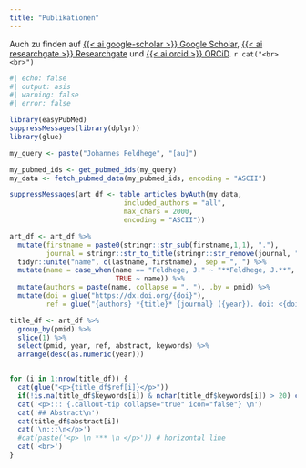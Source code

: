 ```yaml
---
title: "Publikationen"
---
```


Auch zu finden auf [{{< ai google-scholar >}} Google Scholar](https://scholar.google.com/citations?user=KSmfyO8AAAAJ&hl=de), [{{< ai researchgate >}} Researchgate](https://scholar.google.com/citations?user=KSmfyO8AAAAJ&hl=de) und [{{< ai orcid >}} ORCiD](https://orcid.org/0000-0002-4665-5235).
`r cat("<br><br>")`


```r
#| echo: false
#| output: asis
#| warning: false
#| error: false

library(easyPubMed)
suppressMessages(library(dplyr))
library(glue)

my_query <- paste("Johannes Feldhege", "[au]")

my_pubmed_ids <- get_pubmed_ids(my_query)
my_data <- fetch_pubmed_data(my_pubmed_ids, encoding = "ASCII")

suppressMessages(art_df <- table_articles_byAuth(my_data,
                            included_authors = "all",
                            max_chars = 2000,
                            encoding = "ASCII"))

art_df <- art_df %>% 
  mutate(firstname = paste0(stringr::str_sub(firstname,1,1), "."),
         journal = stringr::str_to_title(stringr::str_remove(journal, "\\([A-z ,]+\\)"))) %>% 
  tidyr::unite("name", c(lastname, firstname),  sep = ", ") %>% 
  mutate(name = case_when(name == "Feldhege, J." ~ "**Feldhege, J.**",
                          TRUE ~ name)) %>% 
  mutate(authors = paste(name, collapse = ", "), .by = pmid) %>% 
  mutate(doi = glue("https://dx.doi.org/{doi}"),
         ref = glue("{authors} *{title}* {journal} ({year}). doi: <{doi}>"))

title_df <- art_df %>% 
  group_by(pmid) %>% 
  slice(1) %>% 
  select(pmid, year, ref, abstract, keywords) %>% 
  arrange(desc(as.numeric(year)))


for (i in 1:nrow(title_df)) {
  cat(glue("<p>{title_df$ref[i]}</p>"))
  if(!is.na(title_df$keywords[i]) & nchar(title_df$keywords[i]) > 20) cat(glue("<p>Keywords: *{title_df$keywords[i]}*</p>"))
  cat('<p>::: {.callout-tip collapse="true" icon="false"} \n')
  cat('## Abstract\n')
  cat(title_df$abstract[i])
  cat('\n:::\n</p>')
  #cat(paste('<p> \n *** \n </p>')) # horizontal line
  cat('<br>') 
}

```
